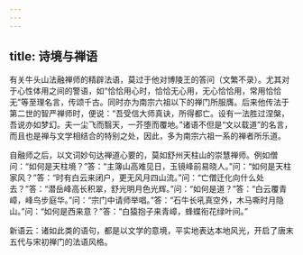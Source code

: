 ```yaml
---
---
---
```

title: 诗境与禅语
---




有关牛头山法融禅师的精辟法语，莫过于他对博陵王的答问（文繁不录）。尤其对于心性体用之间的警语，如“恰恰用心时，恰恰无心用，无心恰恰用，常用恰恰无”等至理名言，传颂千古。同时亦为南宗六祖以下的禅门所服膺。后来他传法于第二世的智严禅师时，便说：“吾受信大师真诀，所得都亡。设有一法胜过涅槃，吾说亦如梦幻。夫一尘飞而翳天，一芥堕而覆地。”诸语不但是“文以载道”的名言，而且也是禅与文学相结合的特别之处，因此，多为南宗六祖一系的禅者所乐道。

自融师之后，以文词妙句达禅道心要的，莫如舒州天柱山的崇慧禅师。例如僧问：“如何是天柱境？”答：“主簿山高难见日，玉镜峰前易晓人。”问：“如何是天柱家风？”答：“时有白云来闭户，更无风月四山流。”问：“亡僧迁化向什么处去？”答：“潜岳峰高长积翠，舒光明月色光辉。”问：“如何是道？”答：“白云覆青嶂，峰鸟步庭华。”问：“宗门中请师举唱。”答：“石牛长吼真空外，木马嘶时月隐山。”问：“如何是西来意？”答：“白猿抱子来青嶂，蜂蝶衔花绿叶间。”

新语云：诸如此类的语句，都是以文学的意境，平实地表达本地风光，开启了唐末五代与宋初禅门的法语风格。